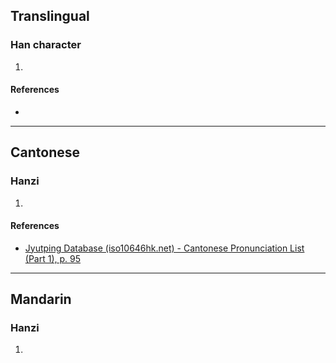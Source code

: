 {{character info/new}}
==Translingual==

===Han character===
{{Han char|rn=38|rad=女|as=14|sn=17|four=|canj=ELV|ids=⿱漸女}}

# {{defn|Han|sort=女14}}

====References====
* {{Han ref|kx=0273.060|dkj=06830|dj=0541.110|hdz=21087.180|uh=5B31|ud=23345}}

----

==Cantonese==

===Hanzi===
{{yue-hanzi|jyut=[[cim3]]|y=chim3}}

# {{defn|lang=yue|sort=女14}}

====References====
* [http://www.iso10646hk.net/jp/document/download.jsp Jyutping Database (iso10646hk.net) - Cantonese Pronunciation List (Part 1), p. 95]

----

==Mandarin==

===Hanzi===
{{cmn-hanzi|pin=[[cán]] ([[can2]])|wg=ts'an<sup>2</sup>}}

# {{defn|lang=cmn|sort=女14}}
